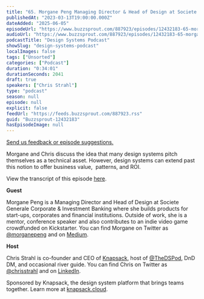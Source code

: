 ```yaml
---
title: "65. Morgane Peng Managing Director & Head of Design at Societe Generale Corporate & Investment Banking: Is a design system a business asset or a technical asset?"
publishedAt: "2023-03-13T19:00:00.000Z"
dateAdded: "2025-06-05"
episodeUrl: "https://www.buzzsprout.com/887923/episodes/12432183-65-morgane-peng-managing-director-head-of-design-at-societe-generale-corporate-investment-banking-is-a-design-system-a-business-asset-or-a-technical-asset.mp3"
audioUrl: "https://www.buzzsprout.com/887923/episodes/12432183-65-morgane-peng-managing-director-head-of-design-at-societe-generale-corporate-investment-banking-is-a-design-system-a-business-asset-or-a-technical-asset.mp3"
podcastTitle: "Design Systems Podcast"
showSlug: "design-systems-podcast"
localImages: false
tags: ["Unsorted"]
categories: ["Podcast"]
duration: "0:34:01"
durationSeconds: 2041
draft: true
speakers: ["Chris Strahl"]
type: "podcast"
season: null
episode: null
explicit: false
feedUrl: "https://feeds.buzzsprout.com/887923.rss"
guid: "Buzzsprout-12432183"
hasEpisodeImage: null
---
```

[Send us feedback or episode suggestions.](https://www.buzzsprout.com/twilio/text_messages/887923/open_sms)

Morgane and Chris discuss the idea that many design systems pitch themselves as a technical asset. However, design systems can extend past this notion to offer business value,  patterns, and ROI.  
  
View the transcript of this episode [here](https://docs.google.com/document/d/1FfwAdXzBEIEkg7AEQdQihWnV-lt2Jye6/edit).  
  
**Guest**

Morgane Peng is a Managing Director and Head of Design at Societe Generale Corporate & Investment Banking where she builds products for start-ups, corporates and financial institutions. Outside of work, she is a mentor, conference speaker and also contributes to an indie video game crowdfunded on Kickstarter. You can find Morgane on Twitter as [@morganepeng](https://twitter.com/morganepeng) and on [Medium](https://medium.com/@morganepeng).  
  
**Host**

Chris Strahl is co-founder and CEO of [Knapsack](https://www.knapsack.cloud/), host of [@TheDSPod](https://twitter.com/thedspod), DnD DM, and occasional river guide. You can find Chris on Twitter as [@chrisstrahl](https://twitter.com/chrisstrahl) and on [LinkedIn](https://www.linkedin.com/in/chrisstrahl/).  
  
Sponsored by Knapsack, the design system platform that brings teams together. Learn more at [knapsack.cloud](https://www.knapsack.cloud/?utm_source=podcast).
